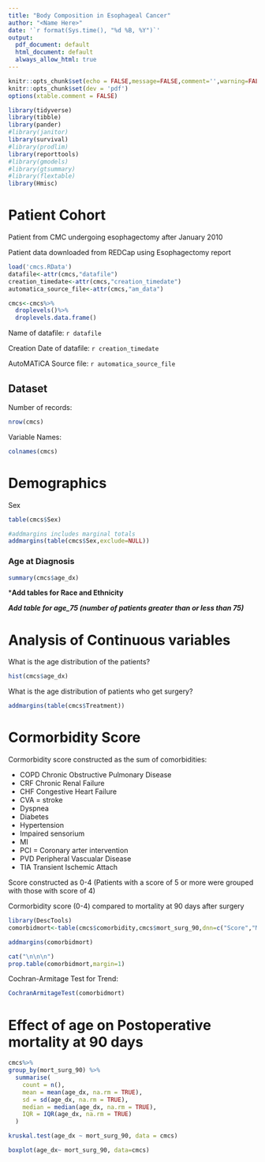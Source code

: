 ---
title: "Body Composition in Esophageal Cancer"
author: "<Name Here>"
date: '`r format(Sys.time(), "%d %B, %Y")`'
output:
  pdf_document: default
  html_document: default
  always_allow_html: true
---
<style type="text/css">
.main-container {
  max-width: 1200px!important;
  margin-left: auto;
  margin-right: auto;
}
</style>


```{r setup, include=FALSE}
knitr::opts_chunk$set(echo = FALSE,message=FALSE,comment='',warning=FALSE)
knitr::opts_chunk$set(dev = 'pdf')
options(xtable.comment = FALSE)

library(tidyverse)
library(tibble)
library(pander)
#library(janitor)
library(survival)
#library(prodlim)
library(reporttools)
#library(gmodels)
#library(gtsummary)
#library(flextable)
library(Hmisc)
```

# Patient Cohort

Patient from CMC undergoing esophagectomy after January 2010

Patient data downloaded from REDCap using Esophagectomy report

```{r}
load('cmcs.RData')
datafile<-attr(cmcs,"datafile")
creation_timedate<-attr(cmcs,"creation_timedate")
automatica_source_file<-attr(cmcs,"am_data")

cmcs<-cmcs%>%
  droplevels()%>%
  droplevels.data.frame()

```
Name of datafile: `r datafile`

Creation Date of datafile: `r creation_timedate`

AutoMATiCA Source file: `r automatica_source_file`

##  Dataset

Number of records:

```{r}
nrow(cmcs)
```

Variable Names:

```{r}
colnames(cmcs)
```

# Demographics

Sex
```{r}
table(cmcs$Sex)

```

```{r}
#addmargins includes marginal totals
addmargins(table(cmcs$Sex,exclude=NULL))

```

### Age at Diagnosis

```{r}
summary(cmcs$age_dx)
```


***Add tables for Race and Ethnicity**

***Add table for age_75 (number of patients greater than or less than 75)***



# Analysis of Continuous variables

What is the age distribution of the patients?

```{r}
hist(cmcs$age_dx)

```

What is the age distribution of patients who get surgery?

```{r}
addmargins(table(cmcs$Treatment))

```
# Cormorbidity Score

Cormorbidity score constructed as the sum of comorbidities:

- COPD Chronic Obstructive Pulmonary Disease
- CRF Chronic Renal Failure
- CHF Congestive Heart Failure
- CVA = stroke
- Dyspnea
- Diabetes
- Hypertension
- Impaired sensorium
- MI
- PCI = Coronary arter intervention
- PVD Peripheral Vascualar Disease
- TIA Transient Ischemic Attach

Score constructed as 0-4 (Patients with a score of 5 or more were grouped with those with score of 4)

Cormorbidity score (0-4) compared to mortality at 90 days after surgery

```{r}
library(DescTools)
comorbidmort<-table(cmcs$comorbidity,cmcs$mort_surg_90,dnn=c("Score","Mortality at 90d"))

addmargins(comorbidmort)

cat("\n\n\n")
prop.table(comorbidmort,margin=1)


```

Cochran-Armitage Test for Trend:

```{r}
CochranArmitageTest(comorbidmort)
```

# Effect of age on Postoperative mortality at 90 days

```{r}

cmcs%>%
group_by(mort_surg_90) %>%
  summarise(
    count = n(),
    mean = mean(age_dx, na.rm = TRUE),
    sd = sd(age_dx, na.rm = TRUE),
    median = median(age_dx, na.rm = TRUE),
    IQR = IQR(age_dx, na.rm = TRUE)
  )

```

```{r}


kruskal.test(age_dx ~ mort_surg_90, data = cmcs)
```

```{r}

boxplot(age_dx~ mort_surg_90, data=cmcs)

```


